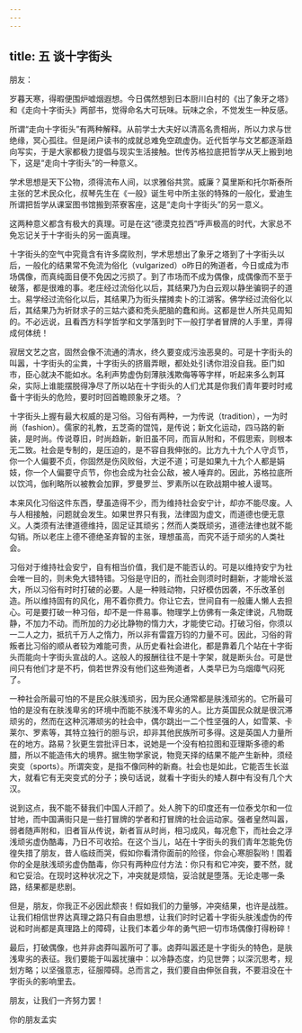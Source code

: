 ```yaml
---
---
---
```

title: 五 谈十字街头
---




朋友：

岁暮天寒，得暇便围炉嘘烟遐想。今日偶然想到日本厨川白村的《出了象牙之塔》和《走向十字街头》两部书，觉得命名大可玩味。玩味之余，不觉发生一种反感。

所谓“走向十字街头”有两种解释。从前学士大夫好以清高名贵相尚，所以力求与世绝缘，冥心孤往。但是闭户读书的成就总难免空疏虚伪。近代哲学与文艺都逐渐趋向写实，于是大家都极力提倡与现实生活接触。世传苏格拉底把哲学从天上搬到地下，这是“走向十字街头”的一种意义。

学术思想是天下公物，须得流布人间，以求雅俗共赏。威廉？莫里斯和托尔斯泰所主张的艺术民众化，叔琴先生在《一般》诞生号中所主张的特殊的一般化，爱迪生所谓把哲学从课室图书馆搬到茶寮客座，这是“走向十字街头”的另一意义。

这两种意义都含有极大的真理。可是在这“德漠克拉西”呼声极高的时代，大家总不免忘记关于十字街头的另一面真理。

十字街头的空气中究竟含有许多腐败剂，学术思想出了象牙之塔到了十字街头以后，一般化的结果常不免流为俗化（vulgarized）o昨日的殉道者，今日或成为市场偶像，而真纯面目便不免因之污损了。到了市场而不成为偶像，成偶像而不至于破落，都是很难的事。老庄经过流俗化以后，其结果乃为白云观以静坐骗铜子的道士。易学经过流俗化以后，其结果乃为街头摆摊卖卜的江湖客。佛学经过流俗化以后，其结果乃为祈财求子的三姑六婆和秃头肥脑的蠢和尚。这都是世人所共见周知的。不必远说，且看西方科学哲学和文学落到时下一般打学者冒牌的人手里，弄得成何体统！

寂居文艺之宫，固然会像不流通的清水，终久要变成污浊恶臭的。可是十字街头的叫嚣，十字街头的尘粪，十字街头的挤眉弄眼，都处处引诱你泪没自我。臣门如市，臣心就决不能如水。名利声势虚伪刻薄肤浅欺侮等等字样，听起来多么刺耳朵，实际上谁能摆脱得净尽了所以站在十字街头的人们尤其是你我们青年要时时戒备十字街头的危险，要时时回首瞻顾象牙之塔。？

十字街头上握有最大权威的是习俗。习俗有两种，一为传说（tradition），一为时尚（fashion）。儒家的礼教，五芝斋的馄饨，是传说；新文化运动，四马路的新装，是时尚。传说尊旧，时尚趋新，新旧虽不同，而盲从附和，不假思索，则根本无二致。社会是专制的，是压迫的，是不容自我伸张的。比方九十九个人守贞节，你一个人偏要不贞，你固然是伤风败俗，大逆不道；可是如果九十九个人都是娟妓，你一个人偏要守贞节，你也会成为社会公敌，被人唾弃的。因此，苏格拉底所以饮鸿，伽利略所以被教会加罪，罗曼罗兰、罗素所以在欧战期中被人谩骂。

本来风化习俗这件东西，孽虽造得不少，而为维持社会安宁计，却亦不能尽废。人与人相接触，问题就会发生。如果世界只有我，法律固为虚文，而道德也便无意义。人类须有法律道德维持，固足证其顽劣；然而人类既顽劣，道德法律也就不能勾销。所以老庄上德不德绝圣弃智的主张，理想虽高，而究不适于顽劣的人类社会。

习俗对于维持社会安宁，自有相当价值，我们是不能否认的。可是以维持安宁为社会唯一目的，则未免大错特错。习俗是守旧的，而社会则须时时翻新，才能增长滋大，所以习俗有时时打破的必要。人是一种贱动物，只好模仿因袭，不乐改革创造。所以维持固有的风化，用不着你费力。你让它去，世间自有一般庸人懒人去担心。可是要打破一种习俗，却不是一件易事。物理学上仿佛有一条定律说，凡物既静，不加力不动。而所加的力必比静物的惰力大，才能使它动。打破习俗，你须以一二人之力，抵抗千万人之惰力，所以非有雷霆万钧的力量不可。因此，习俗的背叛者比习俗的顺从者较为难能可贵，从历史看社会进化，都是靠着几个站在十字街头而能向十字街头宣战的人。这般人的报酬往往不是十字架，就是断头台。可是世间只有他们才是不朽，倘若世界没有他们这些殉道者，人类早已为乌烟瘴气闷死了。

一种社会所最可怕的不是民众肤浅顽劣，因为民众通常都是肤浅顽劣的。它所最可怕的是没有在肤浅卑劣的环境中而能不肤浅不卑劣的人。比方英国民众就是很沉滞顽劣的，然而在这种沉滞顽劣的社会中，偶尔跳出一二个性坚强的人，如雪莱、卡莱尔、罗素等，其特立独行的胆与识，却非其他民族所可多得。这是英国人力量所在的地方。路易？狄更生尝批评日本，说她是一个没有柏拉图和亚理斯多德的希腊，所以不能造伟大的境界。据生物学家说，物竞天择的结果不能产生新种，须经突变（sports）。所谓突变，是指不像同种的新裔。社会也是如此，它能否生长滋大，就看它有无突变式的分子；换句话说，就看十字街头的矮人群中有没有几个大汉。

说到这点，我不能不替我们中国人汗颜了。处人胯下的印度还有一位泰戈尔和一位甘地，而中国满街只是一些打冒牌的学者和打冒牌的社会运动家。强者皇然叫嚣，弱者随声附和，旧者盲从传说，新者盲从时尚，相习成风，每况愈下，而社会之浮浅顽劣虚伪酷毒，乃日不可收拾。在这个当儿，站在十字街头的我们青年怎能免仿徨失措了朋友，昔人临歧而哭，假如你看清你面前的险径，你会心寒胆裂哟！围着你的全是肤浅顽劣虚伪酷毒，你只有两种应付方法：你只有和它冲突，要不然，就和它妥洽。在现时这种状况之下，冲突就是烦恼，妥洽就是堕落。无论走哪一条路，结果都是悲剧。

但是，朋友，你我正不必因此颓丧！假如我们的力量够，冲突结果，也许是战胜。让我们相信世界达真理之路只有自由思想，让我们时时记着十字街头肤浅虚伪的传说和时尚都是真理路上的障碍，让我们本着少年的勇气把一切市场偶像打得粉碎！

最后，打破偶像，也并非卤莽叫嚣所可了事。卤莽叫嚣还是十字街头的特色，是肤浅卑劣的表征。我们要能于叫嚣扰攘中：以冷静态度，灼见世弊；以深沉思考，规划方略；以坚强意志，征服障碍。总而言之，我们要自由伸张自我，不要泪没在十字街头的影响里去。

朋友，让我们一齐努力罢！

你的朋友孟实